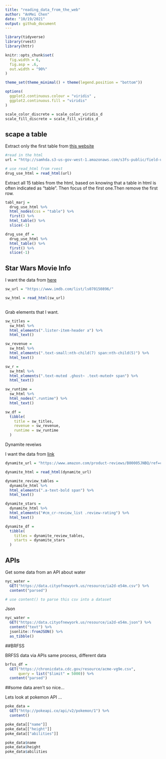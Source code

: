 ```yaml
---
title: "reading_data_from_the_web"
author: "AnMei Chen"
date: "10/19/2021"
output: github_document
---
```


```r
library(tidyverse)
library(rvest)
library(httr)

knitr::opts_chunk$set(
  fig.width = 6,
  fig.asp = .6,
  out.width = "90%"
)

theme_set(theme_minimal() + theme(legend.position = "bottom"))

options(
  ggplot2.continuous.colour = "viridis" , 
  ggplot2.continuous.fill = "viridis"
)

scale_color_discrete = scale_color_viridis_d
scale_fill_discrete = scale_fill_viridis_d
```

## scape a table 

Extract only the first table from [this website](http://samhda.s3-us-gov-west-1.amazonaws.com/s3fs-public/field-uploads/2k15StateFiles/NSDUHsaeShortTermCHG2015.htm)

```r
#read in the html
url = "http://samhda.s3-us-gov-west-1.amazonaws.com/s3fs-public/field-uploads/2k15StateFiles/NSDUHsaeShortTermCHG2015.htm"

# use read_html from rvest
drug_use_html = read_html(url) 

```

Extract all 15 tables from the html, based on knowing that a table in html is often indicated as "table". Then focus of the first one.Then remove the first row.

```r
tabl_marj = 
  drug_use_html %>% 
  html_nodes(css = "table") %>% 
  first() %>% 
  html_table() %>% 
  slice(-1) 
```


```r
drug_use_df =
  drug_use_html %>% 
  html_table() %>% 
  first() %>% 
  slice(-1)
```


## Star Wars Movie Info

I want the data from [here](https://www.imdb.com/list/ls070150896/)

```r
sw_url = "https://www.imdb.com/list/ls070150896/"

sw_html = read_html(sw_url)
  
```

Grab elements that I want.

```r
sw_titles =
  sw_html %>% 
  html_elements(".lister-item-header a") %>% 
  html_text()

sw_revenue =
  sw_html %>%
  html_elements(".text-small:nth-child(7) span:nth-child(5)") %>%
  html_text()

sw_r =
  sw_html %>%
  html_elements(".text-muted .ghost~ .text-muted+ span") %>%
  html_text()

sw_runtime = 
  sw_html %>%
  html_nodes(".runtime") %>%
  html_text()

sw_df = 
  tibble(
    title = sw_titles,
    revenue = sw_revenue,
    runtime = sw_runtime
  )

```

Dynamite reveiws

I want the data from [link](https://www.amazon.com/product-reviews/B00005JNBQ/ref=cm_cr_arp_d_viewopt_rvwer?ie=UTF8&reviewerType=avp_only_reviews&sortBy=recent&pageNumber=1)
```r
dynamite_url = "https://www.amazon.com/product-reviews/B00005JNBQ/ref=cm_cr_arp_d_viewopt_rvwer?ie=UTF8&reviewerType=avp_only_reviews&sortBy=recent&pageNumber=1"

dynamite_html = read_html(dynamite_url)

dynamite_review_tables = 
  dynamite_html %>% 
  html_elements(".a-text-bold span") %>% 
  html_text()

dynamite_stars =
  dynamite_html %>%
  html_elements("#cm_cr-review_list .review-rating") %>% 
  html_text()

dynamite_df = 
  tibble(
    titles = dynamite_review_tables,
    starts = dynamite_stars
  )
```

## APIs

Get some data from an API about water

```r
nyc_water = 
  GET("https://data.cityofnewyork.us/resource/ia2d-e54m.csv") %>% 
  content("parsed")

# use content() to parse this csv into a dataset
```

Json

```r
nyc_water = 
  GET("https://data.cityofnewyork.us/resource/ia2d-e54m.json") %>% 
  content("text") %>%
  jsonlite::fromJSON() %>%
  as_tibble()
```

##BRFSS

BRFSS data via APIs
same process, different data

```r
brfss_df = 
  GET("https://chronicdata.cdc.gov/resource/acme-vg9e.csv",
      query = list("$limit" = 5000)) %>% 
  content("parsed")
```

##some data aren't so nice...

Lets look at pokemon API ...

```r
poke_data = 
  GET("http://pokeapi.co/api/v2/pokemon/1") %>%
  content()

poke_data[["name"]]
poke_data[["height"]]
poke_data[["abilities"]]

poke_data$name
poke_data$height
poke_data$abilities

```

